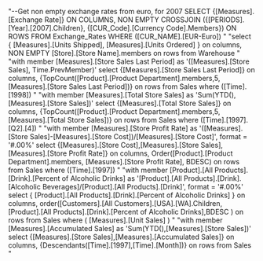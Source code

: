 "--Get non empty exchange rates from euro, for 2007
SELECT {[Measures].[Exchange Rate]} ON COLUMNS,
            NON EMPTY CROSSJOIN  ({[PERIODS].[Year].[2007].Children}, {[CUR_Code].[Currency Code].Members}) ON ROWS
FROM Exchange_Rates
WHERE ([CUR_NAME].[EUR-Euro])
"
"select
    { [Measures].[Units Shipped], [Measures].[Units Ordered] } on columns,
    NON EMPTY [Store].[Store Name].members on rows
from Warehouse
"
"with member [Measures].[Store Sales Last Period] as '([Measures].[Store Sales], Time.PrevMember)'
select
	{[Measures].[Store Sales Last Period]} on columns,
	{TopCount([Product].[Product Department].members,5, [Measures].[Store Sales Last Period])} on rows
from Sales
where ([Time].[1998])
"
"with member [Measures].[Total Store Sales] as 'Sum(YTD(),[Measures].[Store Sales])'
select
	{[Measures].[Total Store Sales]} on columns,
	{TopCount([Product].[Product Department].members,5, [Measures].[Total Store Sales])} on rows
from Sales
where ([Time].[1997].[Q2].[4])
"
"with member [Measures].[Store Profit Rate] as '([Measures].[Store Sales]-[Measures].[Store Cost])/[Measures].[Store Cost]', format = '#.00%'
select
	{[Measures].[Store Cost],[Measures].[Store Sales],[Measures].[Store Profit Rate]} on columns,
	Order([Product].[Product Department].members, [Measures].[Store Profit Rate], BDESC) on rows
from Sales
where ([Time].[1997])
"
"with
   member [Product].[All Products].[Drink].[Percent of Alcoholic Drinks] as '[Product].[All Products].[Drink].[Alcoholic Beverages]/[Product].[All Products].[Drink]', format = '#.00%'
select
   { [Product].[All Products].[Drink].[Percent of Alcoholic Drinks] } on columns,
   order([Customers].[All Customers].[USA].[WA].Children, [Product].[All Products].[Drink].[Percent of Alcoholic Drinks],BDESC ) on rows
from Sales
where ( [Measures].[Unit Sales] )
"
"with member [Measures].[Accumulated Sales] as 'Sum(YTD(),[Measures].[Store Sales])'
select
	{[Measures].[Store Sales],[Measures].[Accumulated Sales]} on columns,
	{Descendants([Time].[1997],[Time].[Month])} on rows
from Sales
"
